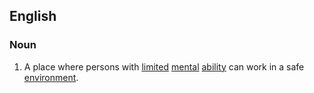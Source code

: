 ==English==

===Noun===
{{en-noun}}

# A place where persons with [[limited]] [[mental]] [[ability]] can work in a safe [[environment]].